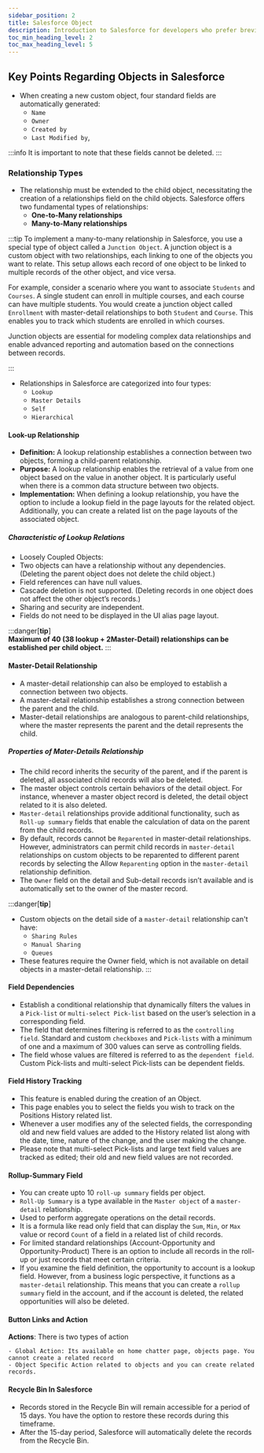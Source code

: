 ```yaml
---
sidebar_position: 2
title: Salesforce Object
description: Introduction to Salesforce for developers who prefer brevity.
toc_min_heading_level: 2
toc_max_heading_level: 5
---
```


## Key Points Regarding Objects in Salesforce

- When creating a new custom object, four standard fields are automatically generated:
  - `Name`
  - `Owner`
  - `Created by`
  - `Last Modified by`,

:::info
It is important to note that these fields cannot be deleted.
:::

### Relationship Types

- The relationship must be extended to the child object, necessitating the creation of a relationships field on the child objects. Salesforce offers two fundamental types of relationships:
  - **One-to-Many relationships**
  - **Many-to-Many relationships**

:::tip
To implement a many-to-many relationship in Salesforce, you use a special type of object called a `Junction Object`. A junction object is a custom object with two relationships, each linking to one of the objects you want to relate. This setup allows each record of one object to be linked to multiple records of the other object, and vice versa.

For example, consider a scenario where you want to associate `Students` and `Courses`. A single student can enroll in multiple courses, and each course can have multiple students. You would create a junction object called `Enrollment` with master-detail relationships to both `Student` and `Course`. This enables you to track which students are enrolled in which courses.

Junction objects are essential for modeling complex data relationships and enable advanced reporting and automation based on the connections between records.

:::

- Relationships in Salesforce are categorized into four types:
  - `Lookup`
  - `Master Details`
  - `Self`
  - `Hierarchical`

#### Look-up Relationship

- **Definition:** A lookup relationship establishes a connection between two objects, forming a child-parent relationship.
- **Purpose:** A lookup relationship enables the retrieval of a value from one object based on the value in another object. It is particularly useful when there is a common data structure between two objects.
- **Implementation:** When defining a lookup relationship, you have the option to include a lookup field in the page layouts for the related object. Additionally, you can create a related list on the page layouts of the associated object.

##### Characteristic of Lookup Relations

- Loosely Coupled Objects:
- Two objects can have a relationship without any dependencies. (Deleting the parent object does not delete the child object.)
- Field references can have null values.
- Cascade deletion is not supported. (Deleting records in one object does not affect the other object’s records.)
- Sharing and security are independent.
- Fields do not need to be displayed in the UI alias page layout.

:::danger[**tip**]  
**Maximum of 40 (38 lookup + 2Master-Detail) relationships can be established per child object.**
:::

#### Master-Detail Relationship

- A master-detail relationship can also be employed to establish a connection between two objects.
- A master-detail relationship establishes a strong connection between the parent and the child.
- Master-detail relationships are analogous to parent-child relationships, where the master represents the parent and the detail represents the child.

##### Properties of Mater-Details Relationship

- The child record inherits the security of the parent, and if the parent is deleted, all associated child records will also be deleted.
- The master object controls certain behaviors of the detail object. For instance, whenever a master object record is deleted, the detail object related to it is also deleted.
- `Master-detail` relationships provide additional functionality, such as `Roll-up summary` fields that enable the calculation of data on the parent from the child records.
- By default, records cannot be `Reparented` in master-detail relationships.
  However, administrators can permit child records in `master-detail` relationships on custom objects to be reparented to different parent records by selecting the Allow `Reparenting` option in the `master-detail` relationship definition.
- The `Owner` field on the detail and Sub-detail records isn’t available and is automatically set to the owner of the master record.

:::danger[**tip**]

- Custom objects on the detail side of a `master-detail` relationship can't have:
  - `Sharing Rules`
  - `Manual Sharing`
  - `Queues`
- These features require the Owner field, which is not available on detail objects in a master-detail relationship.
  :::

#### Field Dependencies

- Establish a conditional relationship that dynamically filters the values in a `Pick-list` or `multi-select Pick-list` based on the user’s selection in a corresponding field.
- The field that determines filtering is referred to as the `controlling field`. Standard and custom `checkboxes` and `Pick-lists` with a minimum of one and a maximum of 300 values can serve as controlling fields.
- The field whose values are filtered is referred to as the `dependent field`. Custom Pick-lists and multi-select Pick-lists can be dependent fields.

#### Field History Tracking

- This feature is enabled during the creation of an Object.
- This page enables you to select the fields you wish to track on the Positions History related list.
- Whenever a user modifies any of the selected fields, the corresponding old and new field values are added to the History related list along with the date, time, nature of the change, and the user making the change.
- Please note that multi-select Pick-lists and large text field values are tracked as edited; their old and new field values are not recorded.

#### Rollup-Summary Field

- You can create upto 10 `roll-up summary` fields per object.
- `Roll-Up Summary` is a type available in the `Master object` of a `master-detail` relationship.
- Used to perform aggregate operations on the detail records.
- It is a formula like read only field that can display the `Sum`, `Min`, or `Max` value or record `Count` of a field in a related list of child records.
- For limited standard relationships (Account-Opportunity and Opportunity-Product) There is an option to include all records in the roll-up or just records that meet certain criteria.
- If you examine the field definition, the opportunity to account is a lookup field. However, from a business logic perspective, it functions as a `master-detail` relationship. This means that you can create a `rollup summary` field in the account, and if the account is deleted, the related opportunities will also be deleted.

#### Button Links and Action

**Actions**: There is two types of action

    - Global Action: Its available on home chatter page, objects page. You cannot create a related record
    - Object Specific Action related to objects and you can create related records.

#### Recycle Bin In Salesforce

- Records stored in the Recycle Bin will remain accessible for a period of 15 days. You have the option to restore these records during this timeframe.
- After the 15-day period, Salesforce will automatically delete the records from the Recycle Bin.
